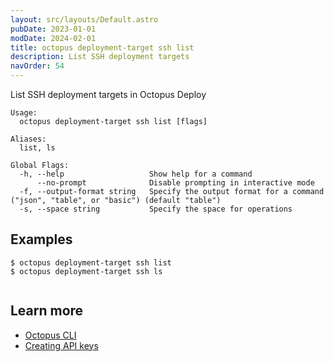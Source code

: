 ```yaml
---
layout: src/layouts/Default.astro
pubDate: 2023-01-01
modDate: 2024-02-01
title: octopus deployment-target ssh list
description: List SSH deployment targets
navOrder: 54
---
```


List SSH deployment targets in Octopus Deploy

```
Usage:
  octopus deployment-target ssh list [flags]

Aliases:
  list, ls

Global Flags:
  -h, --help                   Show help for a command
      --no-prompt              Disable prompting in interactive mode
  -f, --output-format string   Specify the output format for a command ("json", "table", or "basic") (default "table")
  -s, --space string           Specify the space for operations

```

## Examples

<SamplesInstance />

```
$ octopus deployment-target ssh list
$ octopus deployment-target ssh ls


```

## Learn more

- [Octopus CLI](/docs/octopus-rest-api/cli)
- [Creating API keys](/docs/octopus-rest-api/how-to-create-an-api-key)